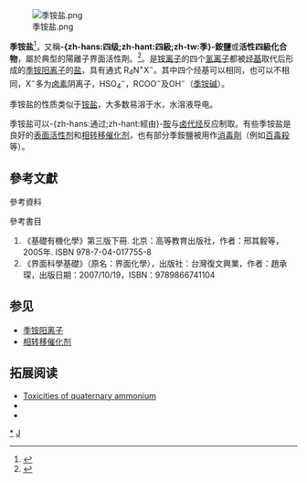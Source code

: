 {{noteTA|G1=Chemistry}}
[[File:季铵盐.png|thumb]]

'''季铵盐'''<ref name="quaternary ammonium salt,terms.naer.edu">{{Cite Web | url = http://terms.naer.edu.tw/detail/186105/ | title = 四級銨鹽；季銨鹽 quaternary ammonium salt | website = 國家教育研究院 | accessdate = 2017-08-14 | archive-date = 2017-08-14 | archive-url = https://web.archive.org/web/20170814135020/http://terms.naer.edu.tw/detail/186105/ | dead-url = no }}</ref>，又稱'''-{zh-hans:四级;zh-hant:四級;zh-tw:季}-銨鹽'''或'''活性四級化合物'''，屬於典型的陽離子界面活性劑。<ref name="界面活性劑之原理及應用,www.nchu.edu.tw">{{Cite Web | url = https://www.nchu.edu.tw/~infochem/%A4%B6%AD%B1%AC%A1%A9%CA%BE%AF%A4%A7%AD%EC%B2z%BBP%C0%B3%A5%CE/%A4%B6%AD%B1%AC%A1%A9%CA%BE%AF%A4%A7%AD%EC%B2z%BBP%C0%B3%A5%CE.htm) | title = 界面活性劑之原理及應用 | website = 國立中興大學 }}{{Dead link|date=2020年7月 |bot=InternetArchiveBot |fix-attempted=yes }}</ref>。是[[铵离子|铵离子]]的四个[[氢离子|氢离子]]都被[[烃基|烃基]]取代后形成的[[季铵阳离子|季铵阳离子]]的[[盐|盐]]，具有通式 R<sub>4</sub>N<sup>+</sup>X<sup>−</sup>。其中四个烃基可以相同，也可以不相同，X<sup>−</sup>多为[[卤素|卤素]]阴离子，HSO<sub>4</sub><sup>−</sup>，RCOO<sup>−</sup>及OH<sup>−</sup>（[[季铵碱|季铵碱]]）。

季铵盐的性质类似于[[铵盐|铵盐]]，大多数易溶于水，水溶液导电。

季铵盐可以-{zh-hans:通过;zh-hant:經由}-[[胺|胺]]与[[卤代烃|卤代烃]]反应制取。有些季铵盐是良好的[[表面活性剂|表面活性剂]]和[[相转移催化剂|相转移催化剂]]，也有部分季銨鹽被用作[[消毒劑|消毒劑]]（例如[[百毒殺|百毒殺]]等）。

== 參考文獻 ==
{{refbegin}}
;{{Anchor|參考資料}}參考資料
{{reflist}}
;{{Anchor|參考書目}}參考書目
#  《基礎有機化學》第三版下冊. 北京：高等教育出版社，作者：邢其毅等，2005年. ISBN 978-7-04-017755-8
# 《界面科學基礎》（原名：界面化學），出版社：台灣復文興業，作者：趙承琛，出版日期：2007/10/19，ISBN：9789866741104
{{refend}}

==参见==
* [[季铵阳离子|季铵阳离子]]
* [[相转移催化剂|相转移催化剂]]

==拓展阅读==
* [http://www.inchem.org/documents/pims/chemical/pimg022.htm Toxicities of quaternary ammonium]{{Wayback|url=http://www.inchem.org/documents/pims/chemical/pimg022.htm |date=20190112021611 }}
* {{cite journal|first1=Chang |last1=Zhang |first2=Fang |last2=Cui |first3=Guang-ming |last3=Zeng |first4=Min |last4=Jiang |first5=Zhong-zhu |last5=Yang |first6=Zhi-gang |last6=Yu |first7=Meng-ying |last7=Zhu |first8=Liu-qing |last8=Shen |title=Quaternary ammonium compounds (QACs): A review on occurrence, fate and toxicity in the environment |journal=Sci. Total Env. |volume=518–519 |date=15 June 2015 |pages=352–362 |doi=10.1016/j.scitotenv.2015.03.007|bibcode=2015ScTEn.518..352Z }}
*{{cite journal|journal=Organic Process Research & Development|volume=24|issue=2|language=en|issn=1083-6160|date=2020-02-21|pages=235–241|doi=10.1021/acs.oprd.9b00496|url=https://pubs.acs.org/doi/10.1021/acs.oprd.9b00496|title=General User Guide for Partitioning of Tetraalkylammonium and Tetraalkylphosphonium Salts: Impacts of Cation, Anion, and Solvent|accessdate=2020-06-20|author=Richard J. Fox, Jun Qiu|archive-date=2021-09-15|archive-url=https://web.archive.org/web/20210915141622/https://pubs.acs.org/doi/10.1021/acs.oprd.9b00496|dead-url=no}}

{{元素化合物专题}}

[[Category:季铵盐|*]]
[[Category:官能团|J]]